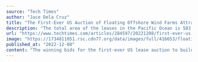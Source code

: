 ```yaml
---
source: "Tech Times"
author: "Jace Dela Cruz"
title: "The First-Ever US Auction of Floating Offshore Wind Farms Attracts $757 Million in Winning Bids"
description: "The total area of the leases in the Pacific Ocean is 583 square miles (1,510 square kilometers)."
url: "https://www.techtimes.com/articles/284597/20221208/first-ever-us-auction-floating-offshore-wind-farm-attracts-757-million-winning-bids.htm"
image: "https://1734811051.rsc.cdn77.org/data/images/full/416653/floating-windfarm-inaugurated-off-the-coast-of-aberdeen.jpg"
published_at: "2022-12-08"
content: "The winning bids for the first-ever US lease auction to build industrial-scale floating wind farms off the West Coast totaled $757 million on Wednesday, coming from largely European businesses, accor… [+2745 chars]"
---
```


